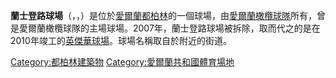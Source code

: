 {{Unreferenced|time=2021-01-30T13:13:25+00:00}}
{{Infobox stadium
| name                = Lansdowne Road<br>''Bóthar Lansdún''
| nickname            =
| image               =Leinster2006.jpg
| fullname            =
| location            = [[愛爾蘭|愛爾蘭]][[都柏林|都柏林]][[博斯橋|博斯橋]]
| coordinates         =
| broke_ground        =
| built               =
| opened              = 1872
| renovated           =
| expanded            =
| closed              = 2006年12月31日
| demolished          = 2007
| owner               = [[Irish_Rugby_Football_Union|Irish Rugby Football Union]]
| operator            =
| surface             = Grass
| construction_cost   =
| architect           =
| structural engineer =
| services engineer   =
| general_contractor  =
| project_manager     =
| main_contractors    =
| former_names        =
| tenants             =
| capacity            = 48,000 (23,000 座席)
| dimensions          =
| scoreboard          =
}}
'''蘭士登路球場'''（{{lang-en|Lansdowne Road Stadium}}，{{lang-ga|Bóthar Lansdúin}}，{{IPA-ga|ˈbˠoːhəɾˠ ˈl̪ˠan̪ˠsˠd̪ˠuːn̪ˠ|IPA}}）是位於[[愛爾蘭|愛爾蘭]][[都柏林|都柏林]]的一個球場，由[[愛爾蘭橄欖球隊|愛爾蘭橄欖球隊]]所有，曾是愛爾蘭橄欖球隊的主場球場。2007年，蘭士登路球場被拆除，取而代之的是在2010年竣工的[[英傑華球場|英傑華球場]]。球場名稱取自於附近的街道。

{{coord|53|20|6.02|N|6|13|45.13|W|type:landmark|display=title}}

[[Category:都柏林建築物|Category:都柏林建築物]]
[[Category:愛爾蘭共和國體育場地|Category:愛爾蘭共和國體育場地]]